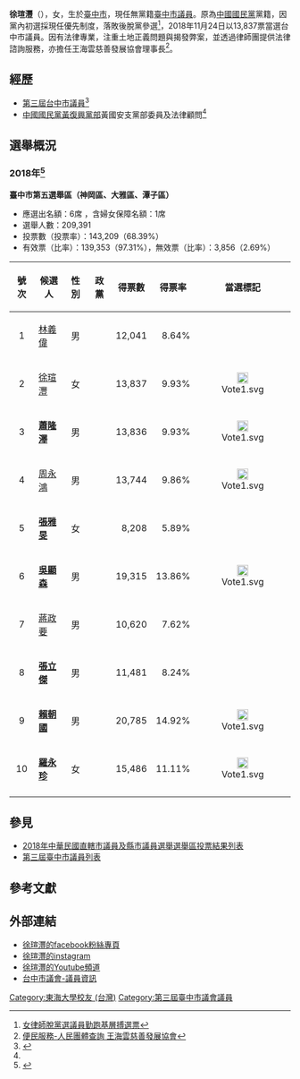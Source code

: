 {{Infobox Officeholder
| 姓名 = 徐瑄灃
| 別名 = 
| 圖像 = 
| office =  第3屆[[臺中市議員|臺中市議員]]
| term_start =2018年12月25日
| term_end = 
| constituency =  第五選區（潭子區、大雅區、神岡區）
| 國籍 = {{ROC}}
| 出生日期  = {{Birth_date_and_age|1988|09|16}}
| birth_place = {{TWN}}[[臺中市|臺中市]]
| education =[[碩士|碩士]]
| 母校  = [[私立東海大學|私立東海大學]]
| 政黨 = {{無黨籍}}
| 語言 = [[中華民國國語|國語]]、[[臺語|臺語]]
| 職業 = 
| religion =
| parents = 
| educate = 
* [[私立東海大學|私立東海大學]]法律學系
*中國政法大學研究生
* [[弘文中學|弘文中學]]<ref>{{Cite web |url=https://www2.hwhs.tc.edu.tw/ischool/publish_page/191/?cid=3490 |title=弘文中學傑出校友 |access-date=2021-03-10 |archive-date=2021-01-27 |archive-url=https://web.archive.org/web/20210127020238/https://www2.hwhs.tc.edu.tw/ischool/publish_page/191/?cid=3490 }}</ref><ref name="#1">{{Cite web |url=http://eebulletin.cec.gov.tw/107/05%E8%87%BA%E4%B8%AD%E5%B8%82/02%E5%B8%82%E8%AD%B0%E5%93%A1/%E8%87%BA%E4%B8%AD%E5%B8%82%E7%AC%AC05%E9%81%B8%E5%8D%80.pdf |title=2018年台中市第五選區選舉公報 |access-date=2021-03-09 |archive-date=2018-11-23 |archive-url=https://web.archive.org/web/20181123135941/http://eebulletin.cec.gov.tw/107/05%E8%87%BA%E4%B8%AD%E5%B8%82/02%E5%B8%82%E8%AD%B0%E5%93%A1/%E8%87%BA%E4%B8%AD%E5%B8%82%E7%AC%AC05%E9%81%B8%E5%8D%80.pdf }}</ref>
| past = 
}}

'''徐瑄灃'''（{{bd|1988年|9月16日}}），女，生於[[臺中市|臺中市]]，現任無黨籍[[臺中市議員|臺中市議員]]。原為[[中國國民黨|中國國民黨]]黨籍，因黨內初選採現任優先制度，落敗後脫黨參選<ref>[https://tw.news.yahoo.com/news/%E5%A5%B3%E5%BE%8B%E5%B8%AB%E8%84%AB%E9%BB%A8%E9%81%B8%E8%AD%B0%E5%93%A1-%E5%8B%A4%E8%B7%91%E5%9F%BA%E5%B1%A4%E6%90%8F%E9%81%B8%E7%A5%A8-082508455.html  女律師脫黨選議員勤跑基層搏選票]</ref>，2018年11月24日以13,837票當選台中市議員。因有法律專業，注重土地正義問題與揭發弊案，並透過律師團提供法律諮詢服務，亦擔任王海雲慈善發展協會理事長<ref>[https://www1.society.taichung.gov.tw/peoplesystem/index-1.asp?Parser=99,8,26,,,,18707,,,,292  便民服務-人民團體查詢 王海雲慈善發展協會]</ref>。

== 經歷  ==
* [[第三屆臺中市議員列表|第三屆台中市議員]]<ref>{{Cite web |url=http://www.tccc.gov.tw/main.asp?uno=14&cno=22&zno=99#top |title=台中市議會-議員資訊 |access-date=2021-03-08 |archive-date=2022-06-19 |archive-url=https://web.archive.org/web/20220619083159/http://www.tccc.gov.tw/main.asp?uno=14&cno=22&zno=99#top }}</ref>
* [[中國國民黨|中國國民黨]][[黃復興黨部|黃復興黨部]]黃國安支黨部委員及法律顧問<ref name="#1"/>

== 選舉概況 ==
=== 2018年<ref>{{Cite web |url=https://db.cec.gov.tw/histQuery.jsp?voteCode=20181101K2B2&qryType=ctks&prvCode=66&cityCode=000&areaCode=05 |title=中選會資料庫網站 |access-date=2021-03-09 |archive-date=2021-10-20 |archive-url=https://web.archive.org/web/20211020090841/https://db.cec.gov.tw/histQuery.jsp?voteCode=20181101K2B2&qryType=ctks&prvCode=66&cityCode=000&areaCode=05 }}</ref>  ===
{{main|2018年中華民國直轄市議員及縣市議員選舉選舉區投票結果列表#臺中市第五選舉區（神岡區、大雅區、潭子區）}}
'''臺中市第五選舉區（神岡區、大雅區、潭子區）'''
*應選出名額：6席 ，含婦女保障名額：1席
*選舉人數：209,391
*投票數（投票率）：143,209（68.39%）
*有效票（比率）：139,353（97.31%），無效票（比率）：3,856（2.69%）
{| class="wikitable sortable"
!號次
!scope="col" class="unsortable"|候選人
!scope="col" class="unsortable"|性別
!scope="col" class="unsortable"|政黨
!得票數
!scope="col" class="unsortable"|得票率
!scope="col" class="unsortable"|當選標記
|-
| align="center"|1
| [[林義偉|林義偉]]
| align="center"|男
|  {{DPP}}
| align="right"|12,041
| align="right"|8.64%
| align="center"|
|-
| align="center"|2
| [[徐瑄灃|徐瑄灃]]
| align="center"|女
|  {{Nonp}}
| align="right"|13,837
| align="right"|9.93%
| align="center"|[[File:Vote1.svg|20px]]
|-
| align="center"|3
| '''[[蕭隆澤|蕭隆澤]]'''
| align="center"|男
|  {{DPP}}
| align="right"|13,836
| align="right"|9.93%
| align="center"|[[File:Vote1.svg|20px]]
|-
| align="center"|4
| [[周永鴻|周永鴻]]
| align="center"|男
|  {{DPP}}
| align="right"|13,744
| align="right"|9.86%
| align="center"|[[File:Vote1.svg|20px]]
|-
| align="center"|5
| '''[[張雅旻|張雅旻]]'''
| align="center"|女
|  {{DPP}}
| align="right"|8,208
| align="right"|5.89%
| align="center"|
|-
| align="center"|6
| '''[[吳顯森|吳顯森]]'''
| align="center"|男
|  {{KMT}}
| align="right"|19,315
| align="right"|13.86%
| align="center"|[[File:Vote1.svg|20px]]
|-
| align="center"|7
| [[蔣政要|蔣政要]]
| align="center"|男
|  {{Nonp}}
| align="right"|10,620
| align="right"|7.62%
| align="center"|
|-
| align="center"|8
| '''[[張立傑|張立傑]]'''
| align="center"|男
|  {{Nonp}}
| align="right"|11,481
| align="right"|8.24%
| align="center"|
|-
| align="center"|9
| '''[[賴朝國|賴朝國]]'''
| align="center"|男
|  {{KMT}}
| align="right"|20,785
| align="right"|14.92%
| align="center"|[[File:Vote1.svg|20px]]
|-
| align="center"|10
| '''[[羅永珍|羅永珍]]'''
| align="center"|女
|  {{KMT}}
| align="right"|15,486
| align="right"|11.11%
| align="center"|[[File:Vote1.svg|20px]]
|-
|}

== 參見 ==
* [[2018年中華民國直轄市議員及縣市議員選舉選舉區投票結果列表|2018年中華民國直轄市議員及縣市議員選舉選舉區投票結果列表]]
* [[第三屆臺中市議員列表|第三屆臺中市議員列表]]
==參考文獻==
{{Reflist|2}}

== 外部連結 ==
* [https://www.facebook.com/Hsuanfeng.Hsu 徐瑄灃的facebook粉絲專頁] {{Wayback|url=https://www.facebook.com/Hsuanfeng.Hsu |date=20200902035520 }}
* [https://www.instagram.com/hsuanfeng0916/ 徐瑄灃的instagram]
* [https://www.youtube.com/channel/UCE7O35FJEPpGvHbqdshcF2w 徐瑄灃的Youtube頻道] {{Wayback|url=https://www.youtube.com/channel/UCE7O35FJEPpGvHbqdshcF2w |date=20201118103835 }}
* [http://www.tccc.gov.tw/main.asp?uno=14&cno=22&zno=99#top 台中市議會-議員資訊] {{Wayback|url=http://www.tccc.gov.tw/main.asp?uno=14&cno=22&zno=99#top |date=20220619083159 }}

{{臺中市第3屆議員}}

[[Category:東海大學校友_(台灣)|Category:東海大學校友 (台灣)]]
[[Category:第三屆臺中市議會議員|Category:第三屆臺中市議會議員]]